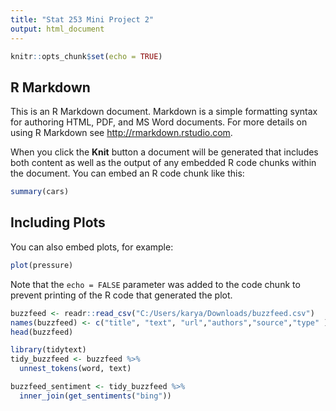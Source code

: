 ```yaml
---
title: "Stat 253 Mini Project 2"
output: html_document
---
```


```r
knitr::opts_chunk$set(echo = TRUE)
```

## R Markdown

This is an R Markdown document. Markdown is a simple formatting syntax for authoring HTML, PDF, and MS Word documents. For more details on using R Markdown see <http://rmarkdown.rstudio.com>.

When you click the **Knit** button a document will be generated that includes both content as well as the output of any embedded R code chunks within the document. You can embed an R code chunk like this:

```r
summary(cars)
```

## Including Plots

You can also embed plots, for example:

```r
plot(pressure)
```

Note that the `echo = FALSE` parameter was added to the code chunk to prevent printing of the R code that generated the plot.

```r
buzzfeed <- readr::read_csv("C:/Users/karya/Downloads/buzzfeed.csv")
names(buzzfeed) <- c("title", "text", "url","authors","source","type" )
head(buzzfeed)

```
```r
library(tidytext)
tidy_buzzfeed <- buzzfeed %>%
  unnest_tokens(word, text)

buzzfeed_sentiment <- tidy_buzzfeed %>%
  inner_join(get_sentiments("bing")) 
```


